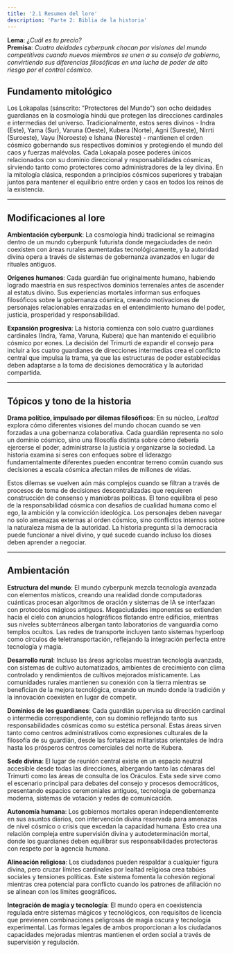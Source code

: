 ```yaml
---
title: '2.1 Resumen del lore'
description: 'Parte 2: Biblia de la historia'
---
```


**Lema**: _¿Cuál es tu precio?_  
**Premisa**: _Cuatro deidades cyberpunk chocan por visiones del mundo competitivas cuando nuevos miembros se unen a su consejo de gobierno, convirtiendo sus diferencias filosóficas en una lucha de poder de alto riesgo por el control cósmico._  

## Fundamento mitológico

Los Lokapalas (sánscrito: "Protectores del Mundo") son ocho deidades guardianas en la cosmología hindú que protegen las direcciones cardinales e intermedias del universo. Tradicionalmente, estos seres divinos - Indra (Este), Yama (Sur), Varuna (Oeste), Kubera (Norte), Agni (Sureste), Nirrti (Suroeste), Vayu (Noroeste) e Ishana (Noreste) - mantienen el orden cósmico gobernando sus respectivos dominios y protegiendo el mundo del caos y fuerzas malévolas. Cada Lokapala posee poderes únicos relacionados con su dominio direccional y responsabilidades cósmicas, sirviendo tanto como protectores como administradores de la ley divina. En la mitología clásica, responden a principios cósmicos superiores y trabajan juntos para mantener el equilibrio entre orden y caos en todos los reinos de la existencia.

---

## Modificaciones al lore

**Ambientación cyberpunk**: La cosmología hindú tradicional se reimagina dentro de un mundo cyberpunk futurista donde megaciudades de neón coexisten con áreas rurales aumentadas tecnológicamente, y la autoridad divina opera a través de sistemas de gobernanza avanzados en lugar de rituales antiguos.

**Orígenes humanos**: Cada guardián fue originalmente humano, habiendo logrado maestría en sus respectivos dominios terrenales antes de ascender al estatus divino. Sus experiencias mortales informan sus enfoques filosóficos sobre la gobernanza cósmica, creando motivaciones de personajes relacionables enraizadas en el entendimiento humano del poder, justicia, prosperidad y responsabilidad.

**Expansión progresiva**: La historia comienza con solo cuatro guardianes cardinales (Indra, Yama, Varuna, Kubera) que han mantenido el equilibrio cósmico por eones. La decisión del Trimurti de expandir el consejo para incluir a los cuatro guardianes de direcciones intermedias crea el conflicto central que impulsa la trama, ya que las estructuras de poder establecidas deben adaptarse a la toma de decisiones democrática y la autoridad compartida.

---

## Tópicos y tono de la historia

**Drama político, impulsado por dilemas filosóficos**: En su núcleo, *Lealtad* explora cómo diferentes visiones del mundo chocan cuando se ven forzadas a una gobernanza colaborativa. Cada guardián representa no solo un dominio cósmico, sino una filosofía distinta sobre cómo debería ejercerse el poder, administrarse la justicia y organizarse la sociedad. La historia examina si seres con enfoques sobre el liderazgo fundamentalmente diferentes pueden encontrar terreno común cuando sus decisiones a escala cósmica afectan miles de millones de vidas.

Estos dilemas se vuelven aún más complejos cuando se filtran a través de procesos de toma de decisiones descentralizadas que requieren construcción de consenso y maniobras políticas. El tono equilibra el peso de la responsabilidad cósmica con desafíos de cualidad humana como el ego, la ambición y la convicción ideológica. Los personajes deben navegar no solo amenazas externas al orden cósmico, sino conflictos internos sobre la naturaleza misma de la autoridad. La historia pregunta si la democracia puede funcionar a nivel divino, y qué sucede cuando incluso los dioses deben aprender a negociar.

---

## Ambientación

**Estructura del mundo**: El mundo cyberpunk mezcla tecnología avanzada con elementos místicos, creando una realidad donde computadoras cuánticas procesan algoritmos de oración y sistemas de IA se interfazan con protocolos mágicos antiguos. Megaciudades imponentes se extienden hacia el cielo con anuncios holográficos flotando entre edificios, mientras sus niveles subterráneos albergan tanto laboratorios de vanguardia como templos ocultos. Las redes de transporte incluyen tanto sistemas hyperloop como círculos de teletransportación, reflejando la integración perfecta entre tecnología y magia.

**Desarrollo rural**: Incluso las áreas agrícolas muestran tecnología avanzada, con sistemas de cultivo automatizados, ambientes de crecimiento con clima controlado y rendimientos de cultivos mejorados místicamente. Las comunidades rurales mantienen su conexión con la tierra mientras se benefician de la mejora tecnológica, creando un mundo donde la tradición y la innovación coexisten en lugar de competir.

**Dominios de los guardianes**: Cada guardián supervisa su dirección cardinal o intermedia correspondiente, con su dominio reflejando tanto sus responsabilidades cósmicas como su estética personal. Estas áreas sirven tanto como centros administrativos como expresiones culturales de la filosofía de su guardián, desde las fortalezas militaristas orientales de Indra hasta los prósperos centros comerciales del norte de Kubera.

**Sede divina**: El lugar de reunión central existe en un espacio neutral accesible desde todas las direcciones, albergando tanto las cámaras del Trimurti como las áreas de consulta de los Oráculos. Esta sede sirve como el escenario principal para debates del consejo y procesos democráticos, presentando espacios ceremoniales antiguos, tecnología de gobernanza moderna, sistemas de votación y redes de comunicación.

**Autonomía humana**: Los gobiernos mortales operan independientemente en sus asuntos diarios, con intervención divina reservada para amenazas de nivel cósmico o crisis que excedan la capacidad humana. Esto crea una relación compleja entre supervisión divina y autodeterminación mortal, donde los guardianes deben equilibrar sus responsabilidades protectoras con respeto por la agencia humana.

**Alineación religiosa**: Los ciudadanos pueden respaldar a cualquier figura divina, pero cruzar límites cardinales por lealtad religiosa crea tabúes sociales y tensiones políticas. Este sistema fomenta la cohesión regional mientras crea potencial para conflicto cuando los patrones de afiliación no se alinean con los límites geográficos.

**Integración de magia y tecnología**: El mundo opera en coexistencia regulada entre sistemas mágicos y tecnológicos, con requisitos de licencia que previenen combinaciones peligrosas de magia oscura y tecnología experimental. Las formas legales de ambos proporcionan a los ciudadanos capacidades mejoradas mientras mantienen el orden social a través de supervisión y regulación.
